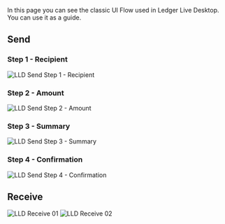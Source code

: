 
In this page you can see the classic UI Flow used in Ledger Live Desktop. You can use it as a guide.

## Send

### Step 1 - Recipient

<Zoom>
    <img
      alt="LLD Send Step 1 - Recipient"
      src="/LLD-send-01.png"
    />
</Zoom>

### Step 2 - Amount

<Zoom>
    <img
      alt="LLD Send Step 2 - Amount"
      src="/LLD-send-02.png"
    />
</Zoom>

### Step 3 - Summary

<Zoom>
    <img
      alt="LLD Send Step 3 - Summary"
      src="/LLD-send-03.png"
    />
</Zoom>

### Step 4 - Confirmation

<Zoom>
    <img
      alt="LLD Send Step 4 - Confirmation"
      src="/LLD-send-04.png"
    />
</Zoom>

## Receive

<Zoom>
    <img
      alt="LLD Receive 01"
      src="/LLD-receive-01.png"
    />
</Zoom>

<Zoom>
    <img
      alt="LLD Receive 02"
      src="/LLD-receive-02.png"
    />
</Zoom>
